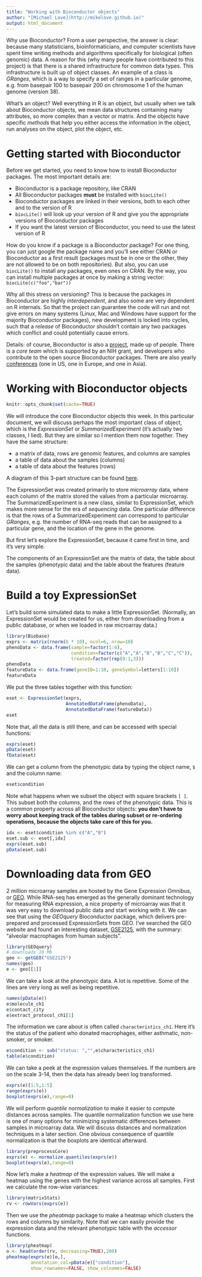 ```yaml
---
title: "Working with Bioconductor objects"
author: "[Michael Love](http://mikelove.github.io)"
output: html_document
---
```


Why use Bioconductor? From a user perspective, the answer is clear:
because many statisticians, bioinformaticians, and computer scientists
have spent time writing methods and algorithms specifically for
biological (often genomic) data. A reason for this (why many people
have contributed to this project) is that there is a shared
infrastructure for common data types. This infrastructure is built up
of object classes. An example of a class is *GRanges*, which is a way
to specify a set of ranges in a particular genome, e.g. from basepair
100 to basepair 200 on chromosome 1 of the human genome (version 38).

What's an object? Well everything in R is an object, but usually when
we talk about Bioconductor objects, we mean data structures containing
many attributes, so more complex than a vector or matrix. And the
objects have specific *methods* that help you either access the
information in the object, run analyses on the object, plot the
object, etc.

# Getting started with Bioconductor

Before we get started, you need to know how to install Bioconductor
packages. The most important details are:

* Bioconductor is a package repository, like CRAN
* All Bioconductor packages **must** be installed with `biocLite()`
* Bioconductor packages are linked in their versions, both to each
  other and to the version of R
* `biocLite()` will look up your version of R and give you the
  appropriate versions of Bioconductor packages
* If you want the latest version of Bioconductor, you need to use the
  latest version of R

How do you know if a package is a Bioconductor package? For one thing,
you can just google the package name and you'll see either CRAN or
Bioconductor as a first result (packages must be in one or the other,
they are not allowed to be on both repositories). But also, you can
use `biocLite()` to install any packages, even ones on CRAN. By the
way, you can install multiple packages at once by making a string
vector: `biocLite(c("foo","bar"))`

Why all this stress on versioning? This is because the packages in
Bioconductor are highly *interdependent*, and also some are very dependent on
R internals. So that the project can guarantee the code will run and
not give errors on many systems (Linux, Mac and Windows have support
for the majority Bioconductor packages), new development is locked
into cycles, such that a *release* of Bioconductor shouldn't contain
any two packages which conflict and could potentially cause errors.
  
Details: of course, Bioconductor is also a
[project](https://www.ncbi.nlm.nih.gov/pmc/articles/PMC4509590), made
up of people. There is a *core team* which is supported by an NIH
grant, and developers who contribute to the open source Bioconductor
packages. There are also yearly 
[conferences](https://www.bioconductor.org/help/events/)
(one in US, one in Europe, and one in Asia).

# Working with Bioconductor objects

```r
knitr::opts_chunk$set(cache=TRUE)
```

We will introduce the core Bioconductor objects this
week. In this particular document, we will discuss perhaps the most
important class of object, which is the *ExpressionSet* or
*SummarizedExperiment* (it's actually two classes, I lied). But they
are similar so I mention them now together. They have the same
structure:

* a matrix of data, rows are genomic features, and columns are samples
* a table of data about the samples (columns)
* a table of data about the features (rows)

A diagram of this 3-part structure can be found 
[here](https://www.ncbi.nlm.nih.gov/pmc/articles/PMC4509590/figure/F2/).

The ExpressionSet was created primarily to store *microarray* data,
where each column of the matrix stored the values from a particular
microarray. The SummarizedExperiment is a new class, similar to
ExpressionSet, which makes more sense for the era of *sequencing*
data. One particular difference is that the rows of a
SummarizedExperiment can correspond to particular *GRanges*, e.g. the
number of RNA-seq reads that can be assigned to a particular gene, and
the location of the gene in the genome.

But first let's explore the ExpressionSet, because it came first in
time, and it's very simple.

The components of an ExpressionSet are the matrix of data, the table
about the samples (phenotypic data) and the table about the features
(feature data).

# Build a toy ExpressionSet

Let's build some simulated data to make a little ExpressionSet.
(Normally, an ExpressionSet would be created for us, either from
downloading from a public database, or when we loaded in raw
microarray data.)

```r
library(Biobase)
exprs <- matrix(rnorm(6 * 10), ncol=6, nrow=10)
phenoData <- data.frame(sample=factor(1:6),
                        condition=factor(c("A","A","B","B","C","C")),
                        treated=factor(rep(0:1,3)))
phenoData
featureData <- data.frame(geneID=1:10, geneSymbol=letters[1:10])
featureData
```

We put the three tables together with this function:

```r
eset <- ExpressionSet(exprs,
                      AnnotatedDataFrame(phenoData),
                      AnnotatedDataFrame(featureData))
eset
```

Note that, all the data is still there, and can be accessed with
special functions:

```r
exprs(eset)
pData(eset)
fData(eset)
```

We can get a column from the phenotypic data by typing the object
name, `$` and the column name:

```r
eset$condition
```

Note what happens when we subset the object with square brackets
`[ ]`. This subset both the columns, and the *rows* of the phenotypic
data. This is a common property across all Bioconductor objects: **you
don't have to worry about keeping track of the tables during subset or
re-ordering operations, because the objects take care of this for
you.**

```r
idx <- eset$condition %in% c("A","B")
eset.sub <- eset[,idx]
exprs(eset.sub)
pData(eset.sub)
```

# Downloading data from GEO

2 million microarray samples are hosted by the 
Gene Expression Omnibus, or [GEO](https://www.ncbi.nlm.nih.gov/geo/).
While RNA-seq has emerged as the generally dominant technology for
measuring RNA expression, a nice property of microarray was that it
was very easy to download public data and start working with it. We
can see that using the *GEOquery* Bioconductor package, which delivers
pre-prepared and processed ExpressionSets from GEO. I've searched the
GEO website and found an interesting dataset, 
[GSE2125](https://www.ncbi.nlm.nih.gov/geo/query/acc.cgi?acc=GSE2125),
with the summary: "alveolar macrophages from human subjects".

```r
library(GEOquery)
# downloads 10 Mb
geo <- getGEO("GSE2125") 
names(geo)
e <- geo[[1]]
```

We can take a look at the phenotypic data. A lot is repetitive. Some
of the lines are very long as well as being repetitive.

```r
names(pData(e))
e$molecule_ch1
e$contact_city
e$extract_protocol_ch1[1]
```

The information we care about is often called
`characteristics_ch1`. Here it's the status of the patient who donated
macrophages, either asthmatic, non-smoker, or smoker.

```r
e$condition <- sub("status: ","",e$characteristics_ch1)
table(e$condition)
```

We can take a peek at the expression values themselves. If the numbers
are on the scale 3-14, then the data has already been log transformed.

```r
exprs(e)[1:5,1:5]
range(exprs(e))
boxplot(exprs(e),range=0)
```

We will perform *quantile normalization* to make it easier to compute
distances across samples. The quantile normalization function we use
here is one of many options for minimizing systematic differences
between samples in microarray data.  We will discuss distances and
normalization techniques in a later section. One obvious consequence
of quantile normalization is that the boxplots are identical
afterward. 

```r
library(preprocessCore)
exprs(e) <- normalize.quantiles(exprs(e))
boxplot(exprs(e),range=0)
```

Now let's make a *heatmap* of the expression values. We will make a
heatmap using the genes with the highest variance across all
samples. First we calculate the row-wise variances:

```r
library(matrixStats)
rv <- rowVars(exprs(e))
```

Then we use the *pheatmap* package to make a heatmap which clusters
the rows and columns by similarity. Note that we can easily provide
the expression data and the relevant phenotypic table with the
*accessor* functions.

```r
library(pheatmap)
o <- head(order(rv, decreasing=TRUE),200)
pheatmap(exprs(e)[o,],
         annotation_col=pData(e)["condition"],
         show_rownames=FALSE, show_colnames=FALSE)
```

